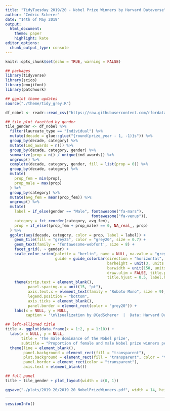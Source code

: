 ```yaml
---
title: "TidyTuesday 2019/20 - Nobel Prize Winners by Harvard Dataverse"
author: "Cedric Scherer"
date: "14th of May 2019"
output:
  html_document:
    theme: paper
    highlight: kate
editor_options: 
  chunk_output_type: console
---
```


```r
knitr::opts_chunk$set(echo = TRUE, warning = FALSE)
```

```r
## packages
library(tidyverse)
library(scico)
library(emojifont)
library(patchwork)

## ggplot theme updates
source("./theme/tidy_grey.R")
```

```r
df_nobel <- readr::read_csv("https://raw.githubusercontent.com/rfordatascience/tidytuesday/master/data/2019/2019-05-14/nobel_winners.csv")
```

```r
## tile plot facetted by gender
tile_gender <- df_nobel %>% 
  filter(laureate_type == "Individual") %>% 
  mutate(decade = glue::glue("{round(prize_year - 1, -1)}s")) %>% 
  group_by(decade, category) %>% 
  mutate(ind_awards = n()) %>%
  group_by(decade, category, gender) %>% 
  summarize(prop = n() / unique(ind_awards)) %>%  
  ungroup() %>% 
  complete(decade, category, gender, fill = list(prop = 0)) %>% 
  group_by(decade, category) %>% 
  mutate(
    prop_fem = min(prop),
    prop_male = max(prop)
  ) %>% 
  group_by(category) %>% 
  mutate(avg_fem = mean(prop_fem)) %>% 
  ungroup() %>% 
  mutate(
    label = if_else(gender == "Male", fontawesome("fa-mars"), 
                                      fontawesome("fa-venus")),
    category = fct_reorder(category, avg_fem),
    prop = if_else((prop_fem + prop_male) == 0, NA_real_, prop)
  ) %>% 
  ggplot(aes(decade, category, color = prop, label = label)) +
    geom_tile(fill = "grey25", color = "grey20", size = 0.7) +
    geom_text(family = 'fontawesome-webfont', size = 8) +
    facet_grid(. ~ gender) +
    scale_color_scico(palette = "berlin", name = NULL, na.value = "grey25",
                      guide = guide_colorbar(direction = "horizontal",
                                             barheight = unit(3, units = "mm"), 
                                             barwidth = unit(150, units = "mm"),
                                             draw.ulim = FALSE, title.position = 'bottom',
                                             title.hjust = 0.5, label.hjust = 0.5)) +
    theme(strip.text = element_blank(),
          panel.spacing.x = unit(15, "pt"),
          axis.text.x = element_text(family = "Roboto Mono", size = 9),
          legend.position = "bottom",
          axis.ticks = element_blank(),
          panel.border = element_rect(color = "grey20")) + 
    labs(x = NULL, y = NULL,
         caption = '\nVisualization by @CedScherer  |  Data: Harvard Dataverse, Li et al. 2018, doi: 10.7910/DVN/6NJ5RN')

## left-alligned title
title <- ggplot(data.frame(x = 1:2, y = 1:10)) +
  labs(x = NULL, y = NULL,
       title = 'The male dominance of the Nobel prize',
       subtitle = "Proportion of female and male Nobel prize winners per category and decade.\n") +
  theme(line = element_blank(),
        panel.background = element_rect(fill = "transparent"),
        plot.background = element_rect(fill = "transparent", color = "transparent"),
        panel.border = element_rect(color = "transparent"),
        axis.text = element_blank())

## full panel
title + tile_gender + plot_layout(width = c(0, 1))

ggsave("./plots/2019_20/2019_20_NobelPrizeWinners.pdf", width = 14, height = 5.2, device = cairo_pdf)
```

***

```r
sessionInfo()
```
